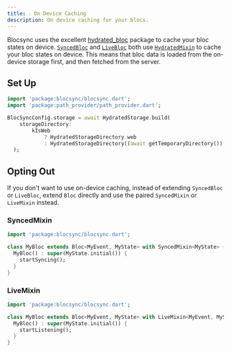 ```yaml
---
title: 💧 On Device Caching
description: On device caching for your blocs.
---
```


Blocsync uses the excellent [hydrated_bloc](https://pub.dev/packages/hydrated_bloc) package to cache your bloc states on device.
[`SyncedBloc`](/basics/synced-bloc) and [`LiveBloc`](/basics/live-bloc) both use [`HydratedMixin`](https://pub.dev/documentation/hydrated_bloc/latest/hydrated_bloc/HydratedMixin-mixin.html) to cache your bloc states on device.
This means that bloc data is loaded from the on-device storage first, and then fetched from the server.

## Set Up

```dart
import 'package:blocsync/blocsync.dart';
import 'package:path_provider/path_provider.dart';

BlocSyncConfig.storage = await HydratedStorage.build(
    storageDirectory:
        kIsWeb
            ? HydratedStorageDirectory.web
            : HydratedStorageDirectory((await getTemporaryDirectory()).path),
  );
```

## Opting Out

If you don't want to use on-device caching, instead of extending `SyncedBloc` or `LiveBloc`, extend `Bloc` directly and use the paired `SyncedMixin` or `LiveMixin` instead.

### SyncedMixin

```dart
import 'package:blocsync/blocsync.dart';

class MyBloc extends Bloc<MyEvent, MyState> with SyncedMixin<MyState> {
  MyBloc() : super(MyState.initial()) {
    startSyncing();
  }
}
```

### LiveMixin

```dart
import 'package:blocsync/blocsync.dart';

class MyBloc extends Bloc<MyEvent, MyState> with LiveMixin<MyEvent, MyState> {
  MyBloc() : super(MyState.initial()) {
    startListening();
  }
}
```
